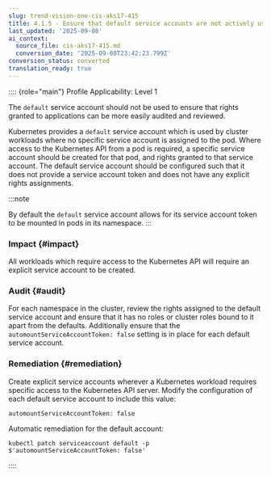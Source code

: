 ```yaml
---
slug: trend-vision-one-cis-aks17-415
title: 4.1.5 - Ensure that default service accounts are not actively used (Automated)
last_updated: '2025-09-08'
ai_context:
  source_file: cis-aks17-415.md
  conversion_date: '2025-09-08T23:42:23.799Z'
conversion_status: converted
translation_ready: true
---
```


:::: {role="main"}
Profile Applicability: Level 1

The `default` service account should not be used to ensure that rights granted to applications can be more easily audited and reviewed.

Kubernetes provides a `default` service account which is used by cluster workloads where no specific service account is assigned to the pod. Where access to the Kubernetes API from a pod is required, a specific service account should be created for that pod, and rights granted to that service account. The default service account should be configured such that it does not provide a service account token and does not have any explicit rights assignments.

:::note

By default the `default` service account allows for its service account token to be mounted in pods in its namespace.
:::

### Impact {#impact}

All workloads which require access to the Kubernetes API will require an explicit service account to be created.

### Audit {#audit}

For each namespace in the cluster, review the rights assigned to the default service account and ensure that it has no roles or cluster roles bound to it apart from the defaults. Additionally ensure that the `automountServiceAccountToken: false` setting is in place for each default service account.

### Remediation {#remediation}

Create explicit service accounts wherever a Kubernetes workload requires specific access to the Kubernetes API server. Modify the configuration of each default service account to include this value:

``` codeblock
automountServiceAccountToken: false
```

Automatic remediation for the default account:

``` codeblock
kubectl patch serviceaccount default -p 
$'automountServiceAccountToken: false'
```
::::
